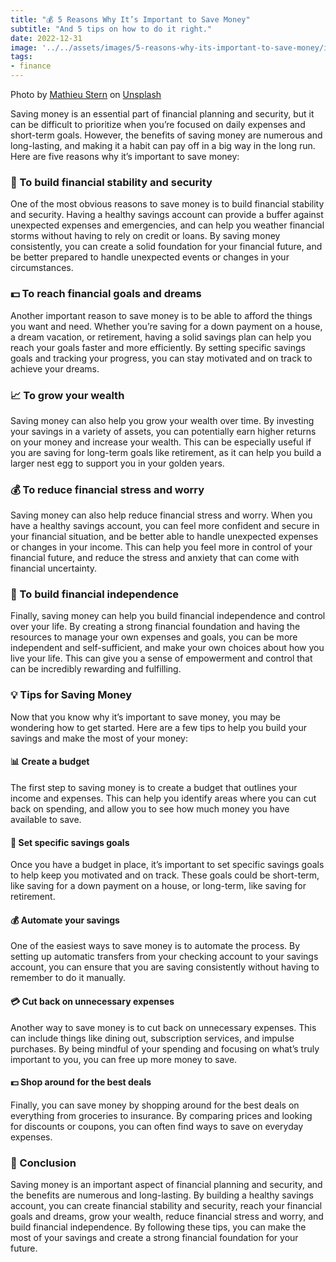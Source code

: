 ```yaml
---
title: "💰 5 Reasons Why It’s Important to Save Money"
subtitle: "And 5 tips on how to do it right."
date: 2022-12-31
image: '../../assets/images/5-reasons-why-its-important-to-save-money/image-0.jpg'
tags:
- finance
---
```


Photo by
[Mathieu Stern](https://unsplash.com/@mathieustern?utm_source=medium&utm_medium=referral)
on [Unsplash](https://unsplash.com/?utm_source=medium&utm_medium=referral)

Saving money is an essential part of financial planning and security, but it can be
difficult to prioritize when you’re focused on daily expenses and short-term goals.
However, the benefits of saving money are numerous and long-lasting, and making it a
habit can pay off in a big way in the long run. Here are five reasons why it’s important
to save money:

### 🏡 To build financial stability and security

One of the most obvious reasons to save money is to build financial stability and
security. Having a healthy savings account can provide a buffer against unexpected
expenses and emergencies, and can help you weather financial storms without having to
rely on credit or loans. By saving money consistently, you can create a solid foundation
for your financial future, and be better prepared to handle unexpected events or changes
in your circumstances.

### 💵 To reach financial goals and dreams

Another important reason to save money is to be able to afford the things you want and
need. Whether you’re saving for a down payment on a house, a dream vacation, or
retirement, having a solid savings plan can help you reach your goals faster and more
efficiently. By setting specific savings goals and tracking your progress, you can stay
motivated and on track to achieve your dreams.

### 📈 To grow your wealth

Saving money can also help you grow your wealth over time. By investing your savings in
a variety of assets, you can potentially earn higher returns on your money and increase
your wealth. This can be especially useful if you are saving for long-term goals like
retirement, as it can help you build a larger nest egg to support you in your golden
years.

### 💰 To reduce financial stress and worry

Saving money can also help reduce financial stress and worry. When you have a healthy
savings account, you can feel more confident and secure in your financial situation, and
be better able to handle unexpected expenses or changes in your income. This can help
you feel more in control of your financial future, and reduce the stress and anxiety
that can come with financial uncertainty.

### 💪 To build financial independence

Finally, saving money can help you build financial independence and control over your
life. By creating a strong financial foundation and having the resources to manage your
own expenses and goals, you can be more independent and self-sufficient, and make your
own choices about how you live your life. This can give you a sense of empowerment and
control that can be incredibly rewarding and fulfilling.

### 💡 Tips for Saving Money

Now that you know why it’s important to save money, you may be wondering how to get
started. Here are a few tips to help you build your savings and make the most of your
money:

#### 📊 Create a budget

The first step to saving money is to create a budget that outlines your income and
expenses. This can help you identify areas where you can cut back on spending, and allow
you to see how much money you have available to save.

#### 💸 Set specific savings goals

Once you have a budget in place, it’s important to set specific savings goals to help
keep you motivated and on track. These goals could be short-term, like saving for a down
payment on a house, or long-term, like saving for retirement.

#### 💰 Automate your savings

One of the easiest ways to save money is to automate the process. By setting up
automatic transfers from your checking account to your savings account, you can ensure
that you are saving consistently without having to remember to do it manually.

#### 💳 Cut back on unnecessary expenses

Another way to save money is to cut back on unnecessary expenses. This can include
things like dining out, subscription services, and impulse purchases. By being mindful
of your spending and focusing on what’s truly important to you, you can free up more
money to save.

#### 💵 Shop around for the best deals

Finally, you can save money by shopping around for the best deals on everything from
groceries to insurance. By comparing prices and looking for discounts or coupons, you
can often find ways to save on everyday expenses.

### 📝 Conclusion

Saving money is an important aspect of financial planning and security, and the benefits
are numerous and long-lasting. By building a healthy savings account, you can create
financial stability and security, reach your financial goals and dreams, grow your
wealth, reduce financial stress and worry, and build financial independence. By
following these tips, you can make the most of your savings
and create a strong financial foundation for your future.

